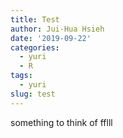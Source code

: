 ```yaml
---
title: Test
author: Jui-Hua Hsieh
date: '2019-09-22'
categories:
  - yuri
  - R
tags:
  - yuri
slug: test
---
```


something to think of fflll